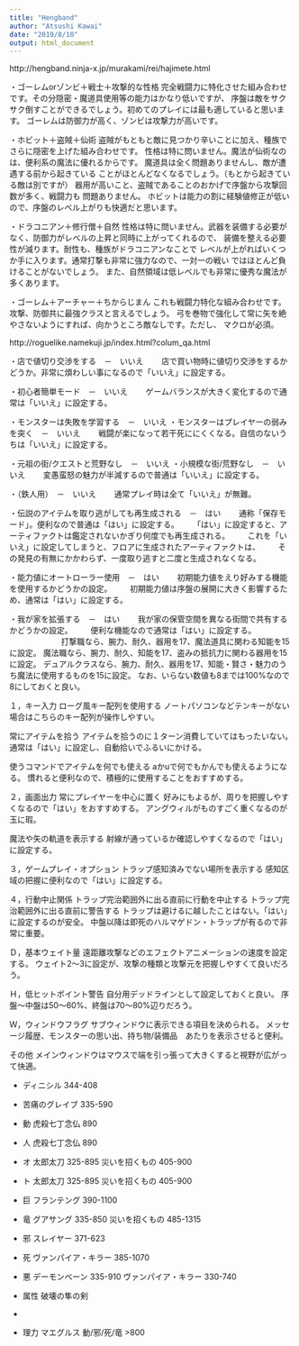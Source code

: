 ```yaml
---
title: "Hengband"
author: "Atsushi Kawai"
date: "2019/8/10"
output: html_document
---
```


http://hengband.ninja-x.jp/murakami/rei/hajimete.html

・ゴーレムorゾンビ＋戦士＋攻撃的な性格
完全戦闘力に特化させた組み合わせです。その分隠密・魔道具使用等の能力はかなり低いですが、 序盤は敵をサクサク倒すことができるでしょう。初めてのプレイには最も適していると思います。
ゴーレムは防御力が高く、ゾンビは攻撃力が高いです。

・ホビット＋盗賊＋仙術
盗賊がもともと敵に見つかり辛いことに加え、種族でさらに隠密を上げた組み合わせです。
性格は特に問いません。魔法が仙術なのは、便利系の魔法に優れるからです。 魔道具は全く問題ありませんし、敵が遭遇する前から起きている ことがほとんどなくなるでしょう。（もとから起きている敵は別ですが）
器用が高いこと、盗賊であることのおかげで序盤から攻撃回数が多く、戦闘力も 問題ありません。 ホビットは能力の割に経験値修正が低いので、序盤のレベル上がりも快適だと思います。

・ドラコニアン＋修行僧＋自然
性格は特に問いません。武器を装備する必要がなく、防御力がレベルの上昇と同時に上がってくれるので、 装備を整える必要性が減ります。耐性も、種族がドラコニアンなことで レベルが上がればいくつか手に入ります。通常打撃も非常に強力なので、一対一の戦い ではほとんど負けることがないでしょう。 また、自然領域は低レベルでも非常に優秀な魔法が多くあります。

・ゴーレム＋アーチャー＋ちからじまん
これも戦闘力特化な組み合わせです。攻撃、防御共に最強クラスと言えるでしょう。
弓を巻物で強化して常に矢を絶やさないようにすれば、向かうところ敵なしです。ただし、 マクロが必須。 

http://roguelike.namekuji.jp/index.html?colum_qa.html

・店で値切り交渉をする　－　いいえ
　　店で買い物時に値切り交渉をするかどうか。非常に煩わしい事になるので「いいえ」に設定する。

・初心者簡単モード　－　いいえ
　　ゲームバランスが大きく変化するので通常は「いいえ」に設定する。

・モンスターは失敗を学習する　－　いいえ
・モンスターはプレイヤーの弱みを突く　－　いいえ
　　戦闘が楽になって若干死ににくくなる。自信のないうちは「いいえ」に設定する。

・元祖の街/クエストと荒野なし　－　いいえ
・小規模な街/荒野なし　－　いいえ
　　変愚蛮怒の魅力が半減するので普通は「いいえ」に設定する。

・（鉄人用）　－　いいえ
　　通常プレイ時は全て「いいえ」が無難。

・伝説のアイテムを取り逃がしても再生成される　－　はい
　　通称「保存モード」。便利なので普通は「はい」に設定する。
　　「はい」に設定すると、アーティファクトは鑑定されないかぎり何度でも再生成される。
　　これを「いいえ」に設定してしまうと、フロアに生成されたアーティファクトは、
　　その発見の有無にかかわらず、一度取り逃すと二度と生成されなくなる。

・能力値にオートローラー使用　－　はい
　　初期能力値をえり好みする機能を使用するかどうかの設定。
　　初期能力値は序盤の展開に大きく影響するため、通常は「はい」に設定する。

・我が家を拡張する　－　はい
　　我が家の保管空間を異なる街間で共有するかどうかの設定。
　　便利な機能なので通常は「はい」に設定する。
　　
　　
　　打撃職なら、腕力、耐久、器用を17、魔法道具に関わる知能を15に設定。
魔法職なら、腕力、耐久、知能を17、盗みの抵抗力に関わる器用を15に設定。
デュアルクラスなら、腕力、耐久、器用を17、知能・賢さ・魅力のうち魔法に使用するものを15に設定。
なお、いらない数値も8までは100%なので8にしておくと良い。

１，キー入力
ローグ風キー配列を使用する
ノートパソコンなどテンキーがない場合はこちらのキー配列が操作しやすい。

常にアイテムを拾う
アイテムを拾うのに１ターン消費していてはもったいない。
通常は「はい」に設定し、自動拾いでふるいにかける。

使うコマンドでアイテムを何でも使える
aかuで何でもかんでも使えるようになる。
慣れると便利なので、積極的に使用することをおすすめする。

２，画面出力
常にプレイヤーを中心に置く
好みにもよるが、周りを把握しやすくなるので「はい」をおすすめする。
アングウィルがものすごく重くなるのが玉に瑕。

魔法や矢の軌道を表示する
射線が通っているか確認しやすくなるので「はい」に設定する。

３，ゲームプレイ・オプション
トラップ感知済みでない場所を表示する
感知区域の把握に便利なので「はい」に設定する。

４，行動中止関係
トラップ完治範囲外に出る直前に行動を中止する
トラップ完治範囲外に出る直前に警告する
トラップは避けるに越したことはない。「はい」に設定するのが安全。
中盤以降は即死のハルマゲドン・トラップが有るので非常に重要。

Ｄ，基本ウェイト量
遠距離攻撃などのエフェクトアニメーションの速度を設定する。
ウェイト2～3に設定が、攻撃の種類と攻撃元を把握しやすくて良いだろう。

Ｈ，低ヒットポイント警告
自分用デッドラインとして設定しておくと良い。
序盤～中盤は50～60%、終盤は70～80%辺りだろう。

Ｗ，ウィンドウフラグ
サブウィンドウに表示できる項目を決められる。
メッセージ履歴、モンスターの思い出、持ち物/装備品　あたりを表示させると便利。

その他
メインウィンドウはマウスで端を引っ張って大きくすると視野が広がって快適。


+ ディニシル 344-408
+ 苦痛のグレイブ 335-590

+ 動 虎殺七丁念仏 890
+ 人 虎殺七丁念仏 890
+ オ 太郎太刀 325-895 災いを招くもの 405-900
+ ト 太郎太刀 325-895 災いを招くもの 405-900
+ 巨 フランテング 390-1100
+ 竜 グアサング 335-850 災いを招くもの 485-1315
+ 邪 スレイヤー 371-623
+ 死 ヴァンパイア・キラー 385-1070
+ 悪 デーモンベーン 335-910 ヴァンパイア・キラー 330-740

+ 属性 破壊の隼の剣
+ 

+ 理力 マエグルス 動/邪/死/竜 >800



